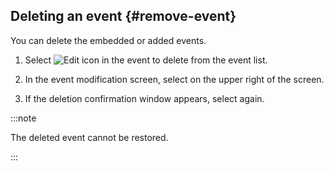 ## Deleting an event {#remove-event}

You can delete the embedded or added events. 

1. Select ![Edit icon](/img/ico-edit.svg) in the event to delete from the event list. 

2. In the event modification screen, select <Cmdname sid="delete" className="uitext" /> on the upper right of the screen.

3. If the deletion confirmation window appears, select <Cmdname sid="delete" className="uitext" /> again.

:::note

The deleted event cannot be restored.

:::
